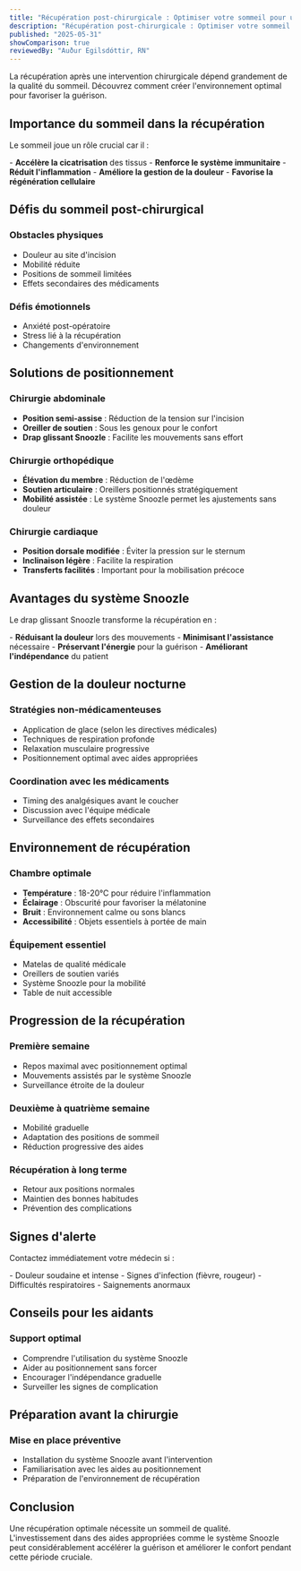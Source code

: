 ```yaml
---
title: "Récupération post-chirurgicale : Optimiser votre sommeil pour une guérison rapide"
description: "Récupération post-chirurgicale : Optimiser votre sommeil pour une guérison rapide"
published: "2025-05-31"
showComparison: true
reviewedBy: "Auður Egilsdóttir, RN"
---
```

La récupération après une intervention chirurgicale dépend grandement de la qualité du sommeil. Découvrez comment créer l'environnement optimal pour favoriser la guérison.

<h2>Importance du sommeil dans la récupération</h2><p>Le sommeil joue un rôle crucial car il :</p>
- <strong>Accélère la cicatrisation</strong> des tissus
- <strong>Renforce le système immunitaire</strong>
- <strong>Réduit l'inflammation</strong>
- <strong>Améliore la gestion de la douleur</strong>
- <strong>Favorise la régénération cellulaire</strong>

<h2>Défis du sommeil post-chirurgical</h2>


<h3>Obstacles physiques</h3>

- Douleur au site d'incision
- Mobilité réduite
- Positions de sommeil limitées
- Effets secondaires des médicaments

<h3>Défis émotionnels</h3>

- Anxiété post-opératoire
- Stress lié à la récupération
- Changements d'environnement

<h2>Solutions de positionnement</h2>


<h3>Chirurgie abdominale</h3>

- <strong>Position semi-assise</strong> : Réduction de la tension sur l'incision
- <strong>Oreiller de soutien</strong> : Sous les genoux pour le confort
- <strong>Drap glissant Snoozle</strong> : Facilite les mouvements sans effort

<h3>Chirurgie orthopédique</h3>

- <strong>Élévation du membre</strong> : Réduction de l'œdème
- <strong>Soutien articulaire</strong> : Oreillers positionnés stratégiquement
- <strong>Mobilité assistée</strong> : Le système Snoozle permet les ajustements sans douleur

<h3>Chirurgie cardiaque</h3>

- <strong>Position dorsale modifiée</strong> : Éviter la pression sur le sternum
- <strong>Inclinaison légère</strong> : Facilite la respiration
- <strong>Transferts facilités</strong> : Important pour la mobilisation précoce

<h2>Avantages du système Snoozle</h2><p>Le drap glissant Snoozle transforme la récupération en :</p>
- <strong>Réduisant la douleur</strong> lors des mouvements
- <strong>Minimisant l'assistance</strong> nécessaire
- <strong>Préservant l'énergie</strong> pour la guérison
- <strong>Améliorant l'indépendance</strong> du patient

<h2>Gestion de la douleur nocturne</h2>


<h3>Stratégies non-médicamenteuses</h3>

- Application de glace (selon les directives médicales)
- Techniques de respiration profonde
- Relaxation musculaire progressive
- Positionnement optimal avec aides appropriées

<h3>Coordination avec les médicaments</h3>

- Timing des analgésiques avant le coucher
- Discussion avec l'équipe médicale
- Surveillance des effets secondaires

<h2>Environnement de récupération</h2>


<h3>Chambre optimale</h3>

- <strong>Température</strong> : 18-20°C pour réduire l'inflammation
- <strong>Éclairage</strong> : Obscurité pour favoriser la mélatonine
- <strong>Bruit</strong> : Environnement calme ou sons blancs
- <strong>Accessibilité</strong> : Objets essentiels à portée de main

<h3>Équipement essentiel</h3>

- Matelas de qualité médicale
- Oreillers de soutien variés
- Système Snoozle pour la mobilité
- Table de nuit accessible

<h2>Progression de la récupération</h2>


<h3>Première semaine</h3>

- Repos maximal avec positionnement optimal
- Mouvements assistés par le système Snoozle
- Surveillance étroite de la douleur

<h3>Deuxième à quatrième semaine</h3>

- Mobilité graduelle
- Adaptation des positions de sommeil
- Réduction progressive des aides

<h3>Récupération à long terme</h3>

- Retour aux positions normales
- Maintien des bonnes habitudes
- Prévention des complications

<h2>Signes d'alerte</h2><p>Contactez immédiatement votre médecin si :</p>
- Douleur soudaine et intense
- Signes d'infection (fièvre, rougeur)
- Difficultés respiratoires
- Saignements anormaux

<h2>Conseils pour les aidants</h2>


<h3>Support optimal</h3>

- Comprendre l'utilisation du système Snoozle
- Aider au positionnement sans forcer
- Encourager l'indépendance graduelle
- Surveiller les signes de complication

<h2>Préparation avant la chirurgie</h2>


<h3>Mise en place préventive</h3>

- Installation du système Snoozle avant l'intervention
- Familiarisation avec les aides au positionnement
- Préparation de l'environnement de récupération

<h2>Conclusion</h2><p>Une récupération optimale nécessite un sommeil de qualité. L'investissement dans des aides appropriées comme le système Snoozle peut considérablement accélérer la guérison et améliorer le confort pendant cette période cruciale.</p>
